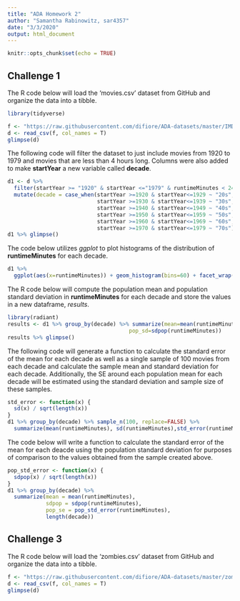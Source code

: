 ```yaml
---
title: "ADA Homework 2"
author: "Samantha Rabinowitz, sar4357"
date: "3/3/2020"
output: html_document
---
```


```r
knitr::opts_chunk$set(echo = TRUE)
```

## Challenge 1

The R code below will load the 'movies.csv' dataset from GitHub and organize the data into a tibble.

```r
library(tidyverse)

f <- "https://raw.githubusercontent.com/difiore/ADA-datasets/master/IMDB-movies.csv"
d <- read_csv(f, col_names = T)
glimpse(d)
```

The following code will filter the dataset to just include movies from 1920 to 1979 and movies that are less than 4 hours long. Columns were also added to make **startYear** a new variable called **decade**.

```r
d1 <- d %>%
  filter(startYear >= "1920" & startYear <="1979" & runtimeMinutes < 240) %>%
  mutate(decade = case_when(startYear >=1920 & startYear<=1929 ~ "20s",
                            startYear >=1930 & startYear<=1939 ~ "30s",
                            startYear >=1940 & startYear<=1949 ~ "40s",
                            startYear >=1950 & startYear<=1959 ~ "50s",
                            startYear >=1960 & startYear<=1969 ~ "60s",
                            startYear >=1970 & startYear<=1979 ~ "70s"))
d1 %>% glimpse()
```

The code below utilizes *ggplot* to plot histograms of the distribution of **runtimeMinutes** for each decade. 

```r
d1 %>%
  ggplot(aes(x=runtimeMinutes)) + geom_histogram(bins=60) + facet_wrap(~ decade)
```

The R code below will compute the population mean and population standard deviation in **runtimeMinutes** for each decade and store the values in a new dataframe, *results*.

```r
library(radiant)
results <- d1 %>% group_by(decade) %>% summarize(mean=mean(runtimeMinutes),
                                      pop_sd=sdpop(runtimeMinutes))
results %>% glimpse()
```

The following code will generate a function to calculate the standard error of the mean for each decade as well as a single sample of 100 movies from each decade and calculate the sample mean and standard deviation for each decade. Additionally, the SE around each population mean for each decade will be estimated using the standard deviation and sample size of these samples.

```r
std_error <- function(x) {
  sd(x) / sqrt(length(x))
}
d1 %>% group_by(decade) %>% sample_n(100, replace=FALSE) %>% 
  summarize(mean(runtimeMinutes), sd(runtimeMinutes),std_error(runtimeMinutes))
```

The code below will write a function to calculate the standard error of the mean for each deacde using the population standard deviation for purposes of comparison to the values obtained from the sample created above.

```r
pop_std_error <- function(x) {
  sdpop(x) / sqrt(length(x))
}
d1 %>% group_by(decade) %>%
  summarize(mean = mean(runtimeMinutes),
            sdpop = sdpop(runtimeMinutes),
            pop_se = pop_std_error(runtimeMinutes),
            length(decade))
```

## Challenge 3

The R code below will load the 'zombies.csv' dataset from GitHub and organize the data into a tibble.

```r
f <- "https://raw.githubusercontent.com/difiore/ADA-datasets/master/zombies.csv"
d <- read_csv(f, col_names = T)
glimpse(d)
```


